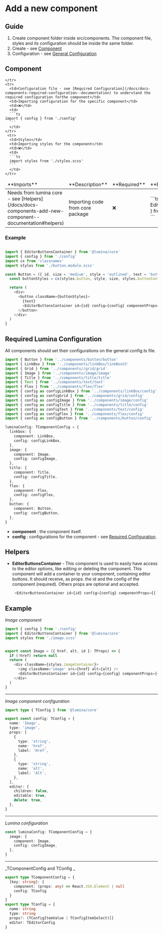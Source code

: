 
<Meta title='Docs/Components/Add new component' />

# Add a new component

## Guide

1. Create component folder inside src/components. The component file, styles and its configuration should be inside the same folder.
2. Create - see [Component](/docs/docs-components-add-new-component--documentation#component)
3. Configuration - see [General Configuration](/docs/docs-components-add-new-component--documentation#general-configuration)

## Component

<table>

  <thead>
    <tr>
      <td>**Imports**</td>
    <td>**Description**</td>
      <td>**Required**</td>
      <td>**Example**</td>
    </tr>
  </thead>
  <tbody>
    <tr>
      <td>Needs from lumina core - see [Helpers](/docs/docs-components-add-new-component--documentation#helpers)</td>
       <td>Importing code from core package</td>
      <td>❌</td>
      <td>
      ```ts
      import { EditorButtonsContainer } from '@lumina/core'
      ```
      </td>

    </tr>
    <tr>
      <td>Configuration file - see [Required Configuration](/docs/docs-components-required-configuration--documentation) to understand the required configuration forthe component</td>
      <td>Importing configuration for the specific component</td>
      <td>❌</td>
      <td>
      ```ts
    import { config } from './config'
      ```
      </td>
    </tr>
     <tr>
      <td>Styles</td>
      <td>Importing styles for the component</td>
      <td>❌</td>
      <td>
      ```ts
      import styles from './styles.scss'
      ```
      </td>
    </tr>

  </tbody>
</table>

### Example

```ts

import { EditorButtonsContainer } from '@lumina/core'
import { config } from './config'
import cx from 'classnames'
import styles from './button.module.scss'

const Button = ({ id, size = 'medium', style = 'outlined', text = 'button' }: TProps) => {
  const buttonStyles = cx(styles.button, style, size, styles.buttonContainer)

  return (
    <div>
      <button className={buttonStyles}>
        {text}
        <EditorButtonsContainer id={id} config={config} componentProps={{ size, style, text }} />
      </button>
    </div>
  )
}

```

## Required Lumina Configuration

All components should set their configurations on the general config.ts file.

```ts
import { Button } from '../components/button/button'
import { LinkBox } from '../components/linkBox/linkBoxV3'
import { Grid } from '../components//grid/grid'
import { Image } from '../components/image/image'
import { Title } from '../components/title/title'
import { Text } from '../components/text/text'
import { Flex } from '../components/flex/flex'
import { config as configLinkBox } from '../components/linkBox/config'
import { config as configGrid } from '../components/grid/config'
import { config as configImage } from '../components/image/config'
import { config as configTitle } from '../components/title/config'
import { config as configText } from '../components/text/config'
import { config as configFlex } from '../components/flex/config'
import { config as configButton } from '../components/button/config'

luminaConfig: TComponentConfig = {
  linkbox: {
    component: LinkBox,
    config: configLinkBox,
  },
  image: {
    component: Image,
    config: configImage,
  },
  title: {
    component: Title,
    config: configTitle,
  },
  flex: {
    component: Flex,
    config: configFlex,
  },
  button: {
    component: Button,
    config: configButton,
  },
}
```

- **component** : the component itself.
- **config** : configurations for the component - see [Required Configuration](/docs/docs-components-required-configuration--documentation).

## Helpers

- **EditorButtonsContainer** - This component is used to easily have access to the editor options, like editing or deleting the component.
  This component will add a container to your component, containing editor buttons.
  It should receive, as props. the id and the config of the component (required). Others props are optional and accepted.

  ```ts
   <EditorButtonsContainer id={id} config={config} componentProps={{ size, style, text }} />
  ```

## Example

_Image component_

```ts
import { config } from './config'
import { EditorButtonsContainer } from '@lumina/core'
import styles from './image.scss'


export const Image = ({ href, alt, id }: TProps) => {
  if (!href) return null
  return (
    <div className={styles.imageContainer}>
      <img className='image' src={href} alt={alt} />
      <EditorButtonsContainer id={id} config={config} componentProps={{ href, alt }} />
    </div>
  )
}

```

---

_Image component configuration_

```ts
import type { TConfig } from '@lumina/core'

export const config: TConfig = {
  name: 'Image',
  type: 'image',
  props: [
    {
      type: 'string',
      name: 'href',
      label: 'Href',
    },
    {
      type: 'string',
      name: 'alt',
      label: 'Alt',
    },
  ],
  editor: {
    children: false,
    editable: true,
    delete: true,
  },
}
```

---

_Lumina configuration_

```ts
const luminaConfig: TComponentConfig = {
  image: {
    component: Image,
    config: configImage,
  },
}
```

---

_TComponentConfig and TConfig _

```ts
export type TComponentConfig = {
  [key: string]: {
    component: (props: any) => React.JSX.Element | null
    config: TConfig
  }
}
export type TConfig = {
  name: string
  type: string
  props?: (TConfigItemValue | TConfigItemSelect)[]
  editor: TEditorConfig
}
```
